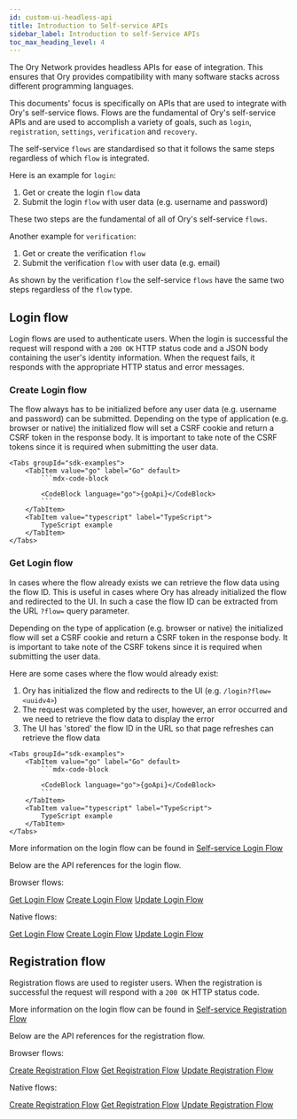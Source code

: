 ```yaml
---
id: custom-ui-headless-api
title: Introduction to Self-service APIs
sidebar_label: Introduction to self-Service APIs
toc_max_heading_level: 4
---
```



The Ory Network provides headless APIs for ease of integration. This ensures that Ory provides compatibility with many software
stacks across different programming languages.

This documents' focus is specifically on APIs that are used to integrate with Ory's self-service flows. Flows are the fundamental
of Ory's self-service APIs and are used to accomplish a variety of goals, such as `login`, `registration`, `settings`,
`verification` and `recovery`.

The self-service `flows` are standardised so that it follows the same steps regardless of which `flow` is integrated.

Here is an example for `login`:

1. Get or create the login `flow` data
2. Submit the login `flow` with user data (e.g. username and password)

These two steps are the fundamental of all of Ory's self-service `flows`.

Another example for `verification`:

1. Get or create the verification `flow`
2. Submit the verification `flow` with user data (e.g. email)

As shown by the verification `flow` the self-service `flows` have the same two steps regardless of the `flow` type.

## Login flow

Login flows are used to authenticate users. When the login is successful the request will respond with a `200 OK` HTTP status code
and a JSON body containing the user's identity information. When the request fails, it responds with the appropriate HTTP status
and error messages.

### Create Login flow

The flow always has to be initialized before any user data (e.g. username and password) can be submitted. Depending on the type of
application (e.g. browser or native) the initialized flow will set a CSRF cookie and return a CSRF token in the response body. It
is important to take note of the CSRF tokens since it is required when submitting the user data.

````mdx-code-block
<Tabs groupId="sdk-examples">
    <TabItem value="go" label="Go" default>
        ```mdx-code-block

        <CodeBlock language="go">{goApi}</CodeBlock>
        ```
    </TabItem>
    <TabItem value="typescript" label="TypeScript">
        TypeScript example
    </TabItem>
</Tabs>
````

### Get Login flow

In cases where the flow already exists we can retrieve the flow data using the flow ID. This is useful in cases where Ory has
already initialized the flow and redirected to the UI. In such a case the flow ID can be extracted from the URL `?flow=` query
parameter.

Depending on the type of application (e.g. browser or native) the initialized flow will set a CSRF cookie and return a CSRF token
in the response body. It is important to take note of the CSRF tokens since it is required when submitting the user data.

Here are some cases where the flow would already exist:

1. Ory has initialized the flow and redirects to the UI (e.g. `/login?flow=<uuidv4>`)
2. The request was completed by the user, however, an error occurred and we need to retrieve the flow data to display the error
3. The UI has 'stored' the flow ID in the URL so that page refreshes can retrieve the flow data

````mdx-code-block
<Tabs groupId="sdk-examples">
    <TabItem value="go" label="Go" default>
        ```mdx-code-block

        <CodeBlock language="go">{goApi}</CodeBlock>
        ```
    </TabItem>
    <TabItem value="typescript" label="TypeScript">
        TypeScript example
    </TabItem>
</Tabs>
````

More information on the login flow can be found in [Self-service Login Flow](../kratos/self-service/user-login)

Below are the API references for the login flow.

Browser flows:

[Get Login Flow](../reference/api#tag/frontend/operation/getLoginFlow)
[Create Login Flow](../reference/api#tag/frontend/operation/createBrowserLoginFlow)
[Update Login Flow](../reference/api#tag/frontend/operation/updateLoginFlow)

Native flows:

[Get Login Flow](../reference/api#tag/frontend/operation/getLoginFlow)
[Create Login Flow](../reference/api#tag/frontend/operation/createNativeLoginFlow)
[Update Login Flow](../reference/api#tag/frontend/operation/updateLoginFlow)

## Registration flow

Registration flows are used to register users. When the registration is successful the request will respond with a `200 OK` HTTP
status code.

More information on the login flow can be found in [Self-service Registration Flow](../kratos/self-service/user-registration)

Below are the API references for the registration flow.

Browser flows:

[Create Registration Flow](../reference/api#tag/frontend/operation/createBrowserRegistrationFlow)
[Get Registration Flow](../reference/api#tag/frontend/operation/getRegistrationFlow)
[Update Registration Flow](../reference/api#tag/frontend/operation/updateRegistrationFlow)

Native flows:

[Create Registration Flow](../reference/api#tag/frontend/operation/createNativeRegistrationFlow)
[Get Registration Flow](../reference/api#tag/frontend/operation/getRegistrationFlow)
[Update Registration Flow](../reference/api#tag/frontend/operation/updateRegistrationFlow)

```

```
